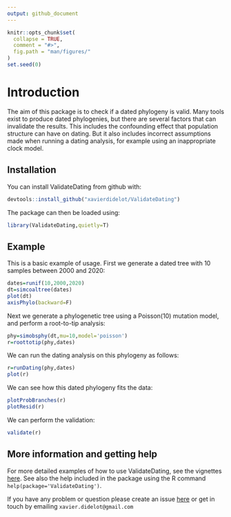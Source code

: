 ```yaml
---
output: github_document
---
```


<!-- README.md is generated from README.Rmd. Please edit that file -->

```r
knitr::opts_chunk$set(
  collapse = TRUE,
  comment = "#>",
  fig.path = "man/figures/"
)
set.seed(0)
```

# Introduction

The aim of this package is to check if a dated phylogeny is valid. 
Many tools exist to produce dated phylogenies, but there are several factors that can invalidate the results.
This includes the confounding effect that population structure can have on dating.
But it also includes incorrect assumptions made when running a dating analysis, for example using an inappropriate clock model. 

## Installation

You can install ValidateDating from github with:

```r
devtools::install_github("xavierdidelot/ValidateDating")
```

The package can then be loaded using:
```r
library(ValidateDating,quietly=T)
```

## Example

This is a basic example of usage. First we generate a dated tree with 10 samples between 2000 and 2020:
```r
dates=runif(10,2000,2020)
dt=simcoaltree(dates)
plot(dt)
axisPhylo(backward=F)
```

Next we generate a phylogenetic tree using a Poisson(10) mutation model, 
and perform a root-to-tip analysis:
```r
phy=simobsphy(dt,mu=10,model='poisson')
r=roottotip(phy,dates)
```

We can run the dating analysis on this phylogeny as follows:
```r
r=runDating(phy,dates)
plot(r)
```

We can see how this dated phylogeny fits the data:
```r
plotProbBranches(r)
plotResid(r)
```

We can perform the validation:
```r
validate(r)
```

## More information and getting help

For more detailed examples of how to use ValidateDating, see the vignettes [here](https://github.com/xavierdidelot/ValidateDating/tree/master/vignettes).
See also the help included in the package using the R command
`help(package='ValidateDating')`. 

If you have any problem or question please create an issue [here](https://github.com/xavierdidelot/ValidateDating/issues) 
or get in touch by emailing `xavier.didelot@gmail.com`
